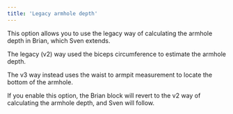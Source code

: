 ```yaml
---
title: 'Legacy armhole depth'
---
```


This option allows you to use the legacy way of calculating the armhole depth in Brian, which Sven extends.

The legacy (v2) way used the biceps circumference to estimate the armhole depth.

The v3 way instead uses the waist to armpit measurement to locate the bottom of the armhole.

If you enable this option, the Brian block will revert to the v2 way of calculating the armhole depth, and Sven will follow.
